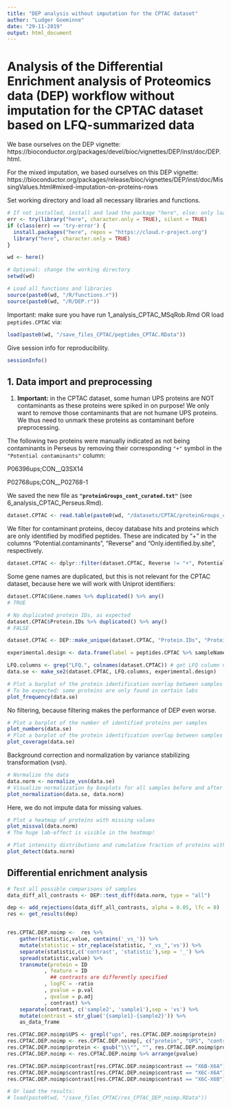 ```yaml
---
title: "DEP analysis without imputation for the CPTAC dataset"
author: "Ludger Goeminne"
date: "29-11-2019"
output: html_document
---
```


# Analysis of the Differential Enrichment analysis of Proteomics data (DEP) workflow without imputation for the CPTAC dataset based on LFQ-summarized data

We base ourselves on the DEP vignette:
https://bioconductor.org/packages/devel/bioc/vignettes/DEP/inst/doc/DEP.html.

For the mixed imputation, we based ourselves on this DEP vignette:
https://bioconductor.org/packages/release/bioc/vignettes/DEP/inst/doc/MissingValues.html#mixed-imputation-on-proteins-rows

Set working directory and load all necessary libraries and functions.

```r
# If not installed, install and load the package "here", else: only load the package.
err <- try(library("here", character.only = TRUE), silent = TRUE)
if (class(err) == 'try-error') {
  install.packages("here", repos = "https://cloud.r-project.org")
  library("here", character.only = TRUE)
}

wd <- here()

# Optional: change the working directory
setwd(wd)

# Load all functions and libraries
source(paste0(wd, "/R/functions.r"))
source(paste0(wd, "/R/DEP.r"))
```

Important: make sure you have run 1_analysis_CPTAC_MSqRob.Rmd OR load `peptides.CPTAC` via:

```r
load(paste0(wd, "/save_files_CPTAC/peptides_CPTAC.RData"))
```

Give session info for reproducibility.

```r
sessionInfo()
```

## 1. Data import and preprocessing

1. **Important:** in the CPTAC dataset, some human UPS proteins are NOT contaminants as these proteins were spiked in on purpose! We only want to remove those contaminants that are not humane UPS proteins. We thus need to unmark these proteins as contaminant before preprocessing.

The following two proteins were manually indicated as not being contaminants in Perseus by removing their corresponding `"+"` symbol in the `"Potential contaminants"` column:

P06396ups;CON__Q3SX14

P02768ups;CON__P02768-1

We saved the new file as **`"proteinGroups_cont_curated.txt"`** (see 6_analysis_CPTAC_Perseus.Rmd).

```r
dataset.CPTAC <- read.table(paste0(wd, "/datasets/CPTAC/proteinGroups_cont_curated.txt"), sep="\t", quote="", comment.char = "", header=TRUE)
```

We filter for contaminant proteins, decoy database hits and proteins which are only identified by modified peptides. These are indicated by "+" in the columns "Potential.contaminants", "Reverse" and "Only.identified.by.site", respectively. 

```r
dataset.CPTAC <- dplyr::filter(dataset.CPTAC, Reverse != "+", Potential.contaminant != "+", Only.identified.by.site != "+")
```

Some gene names are duplicated, but this is not relevant for the CPTAC dataset, because here we will work with Uniprot identifiers:

```r
dataset.CPTAC$Gene.names %>% duplicated() %>% any()
# TRUE

# No duplicated protein IDs, as expected
dataset.CPTAC$Protein.IDs %>% duplicated() %>% any()
# FALSE

dataset.CPTAC <- DEP::make_unique(dataset.CPTAC, "Protein.IDs", "Protein.IDs", delim = ";")
```


```r
experimental.design <- data.frame(label = peptides.CPTAC %>% sampleNames %>% as.character, condition = peptides.CPTAC %>% sampleNames %>% substr(2,3) %>% as.character, replicate = c("LTQ-Orbitrap_86" %>% rep(3), "LTQ-OrbitrapO_65" %>% rep(3), "LTQ-OrbitrapW_56" %>% rep(3)) %>% rep(3) %>% as.character, stringsAsFactors = FALSE)

LFQ.columns <- grep("LFQ.", colnames(dataset.CPTAC)) # get LFQ column numbers
data.se <- make_se2(dataset.CPTAC, LFQ.columns, experimental.design)
```


```r
# Plot a barplot of the protein identification overlap between samples
# To be expected: some proteins are only found in certain labs
plot_frequency(data.se)
```

No filtering, because filtering makes the performance of DEP even worse.

```r
# Plot a barplot of the number of identified proteins per samples
plot_numbers(data.se)
# Plot a barplot of the protein identification overlap between samples
plot_coverage(data.se)
```

Background correction and normalization by variance stabilizing transformation (vsn).

```r
# Normalize the data
data.norm <- normalize_vsn(data.se)
# Visualize normalization by boxplots for all samples before and after normalization
plot_normalization(data.se, data.norm)
```

Here, we do not impute data for missing values.

```r
# Plot a heatmap of proteins with missing values
plot_missval(data.norm)
# The huge lab-effect is visible in the heatmap!
```

```r
# Plot intensity distributions and cumulative fraction of proteins with and without missing values
plot_detect(data.norm)
```

## Differential enrichment analysis

```r
# Test all possible comparisons of samples
data_diff_all_contrasts <- DEP::test_diff(data.norm, type = "all")

dep <- add_rejections(data_diff_all_contrasts, alpha = 0.05, lfc = 0)
res <- get_results(dep)


res.CPTAC.DEP.noimp <-  res %>% 
    gather(statistic,value, contains('_vs_')) %>%
    mutate(statistic = str_replace(statistic, "_vs_",'vs')) %>%
    separate(statistic,c('contrast', 'statistic'),sep = '_') %>%
    spread(statistic,value) %>%
    transmute(protein = ID
            , feature = ID
              ## contrasts are differently specified
            , logFC = -ratio
            , pvalue = p.val
            , qvalue = p.adj
            , contrast) %>%
    separate(contrast, c('sample2', 'sample1'),sep = 'vs') %>%
    mutate(contrast = str_glue('{sample1}-{sample2}')) %>%
    as_data_frame

res.CPTAC.DEP.noimp$UPS <- grepl("ups", res.CPTAC.DEP.noimp$protein)
res.CPTAC.DEP.noimp <- res.CPTAC.DEP.noimp[, c("protein", "UPS", "contrast", "logFC", "pvalue", "qvalue")]
res.CPTAC.DEP.noimp$protein <- gsub("\\\"", "", res.CPTAC.DEP.noimp$protein)
res.CPTAC.DEP.noimp <- res.CPTAC.DEP.noimp %>% arrange(pvalue)

res.CPTAC.DEP.noimp$contrast[res.CPTAC.DEP.noimp$contrast == "X6B-X6A"] <- "condition6B-condition6A"
res.CPTAC.DEP.noimp$contrast[res.CPTAC.DEP.noimp$contrast == "X6C-X6A"] <- "condition6C-condition6A"
res.CPTAC.DEP.noimp$contrast[res.CPTAC.DEP.noimp$contrast == "X6C-X6B"] <- "condition6C-condition6B"

# Or load the results:
# load(paste0(wd, "/save_files_CPTAC/res_CPTAC_DEP_noimp.RData"))
```
